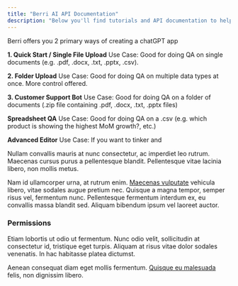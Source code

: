 ```yaml
---
title: "Berri AI API Documentation"
description: "Below you'll find tutorials and API documentation to help you spin up a chatGPT app in minutes. If it takes you longer than 5 minutes, email us a screenshot @ krrish@berri.ai and we'll buy you coffee wherever you are."
---
```


Berri offers you 2 primary ways of creating a chatGPT app

**1. Quick Start / Single File Upload**
Use Case: Good for doing QA on single documents (e.g. .pdf, .docx, .txt, .pptx, .csv). 


**2. Folder Upload**
Use Case: Good for doing QA on multiple data types at once. More control offered. 


**3. Customer Support Bot**
Use Case: Good for doing QA on a folder of documents (.zip file containing .pdf, .docx, .txt, .pptx files)

**Spreadsheet QA**
Use Case: Good for doing QA on a .csv (e.g. which product is showing the highest MoM growth?, etc.)

**Advanced Editor**
Use Case: If you want to tinker and 

Nullam convallis mauris at nunc consectetur, ac imperdiet leo rutrum. Maecenas cursus purus a pellentesque blandit. Pellentesque vitae lacinia libero, non mollis metus.

Nam id ullamcorper urna, at rutrum enim. [Maecenas vulputate](/introduction) vehicula libero, vitae sodales augue pretium nec. Quisque a magna tempor, semper risus vel, fermentum nunc. Pellentesque fermentum interdum ex, eu convallis massa blandit sed. Aliquam bibendum ipsum vel laoreet auctor.

### Permissions

Etiam lobortis ut odio ut fermentum. Nunc odio velit, sollicitudin at consectetur id, tristique eget turpis. Aliquam at risus vitae dolor sodales venenatis. In hac habitasse platea dictumst.

Aenean consequat diam eget mollis fermentum. [Quisque eu malesuada](/introduction) felis, non dignissim libero.
